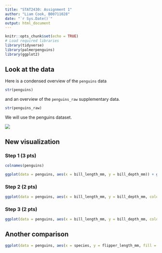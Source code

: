 ```yaml
---
title: "STAT2430: Assignment 1"
author: "Liam Cook, B00711028"
date: "`r Sys.Date()`"
output: html_document
---
```


<!--
[10 pts=3+2+2+2+1]

Do not change this. but run this cell before working
on this assignment.
-->

```r
knitr::opts_chunk$set(echo = TRUE)
# Load required libraries
library(tidyverse)
library(palmerpenguins)
library(ggplot2)
```


<!--

Instructions

For assignment 1, complete the following tasks

* Add your name and today's date up at the top of this file * Install the `palmerpenguins` package, unless you've already installed it, by clicking the yellow message at the top of the editing window, or using the Tools > Install packages... menu
* Familiarize yourself with the `penguins` dataset in the next section.
* Draw a plot and refine it twice using the methods from Lesson 5 Making your first plot as directed below
* Before knitting this file, make sure for each figure to:
-describe the figure you plan to show, 
-show your R code for the figure
-show the output of your R code
-say a sentence or 2 about each figure (interpretation)

Your report should 
-->

## Look at the data

Here is a condensed overview of the `penguins` data

```r
str(penguins)
```
and an overview of the `penguins_raw` supplementary data.

```r
str(penguins_raw)
```

We will use the penguins dataset.

<!--
Read the documentation by searching for palmerpenguins in the "Help" tab.
-->

![](penguinscompare.jpg)

## New visualization

### Step 1 (3 pts)

<!--

q1.1

Write a R code (1 line) that print the names of the columns of the penguins dataset. [0.5 pts]

-->


```r
colnames(penguins)
```


<!--

q1.2

Create a scatterplot of bill length (on the x axis) and bill depth (on the y axis).  Make the simplest plot you can, using just `ggplot`, `aes` and `geom_point`. [1.5 pts]

-->



```r
ggplot(data = penguins, aes(x = bill_length_mm, y = bill_depth_mm)) + geom_point()
```


<!--
q1.3

Write 1 sentence that describes what you see (or do not see)  in your plot [1 pt]

ANSWER: The points are distributed in clusters, which may represent different species of penguins.
-->


### Step 2 (2 pts)

<!--
q2.1

Refine your previous plot, adding colour or shape to indicate the species. Just do the minimal change. (2 pts)
-->


```r
ggplot(data = penguins, aes(x = bill_length_mm, y = bill_depth_mm, color = species)) + geom_point()
```


<!--

q2.2

The previous observation proved to be true, Gentoo shows a longer bill length but lesser depth, chinstrap is a happy medium, but Adelle shows a shorter bill with more depth.
-->


### Step 3 (2 pts)

<!--

q3.1

Refine your plot by adding informative and readable axis labels and a brief title for the plot.
-->


```r
ggplot(data = penguins, aes(x = bill_length_mm, y = bill_depth_mm, color = species)) + geom_point() + labs(title = "Bill Length vs Depth By Species", x = "Bill Length (mm)", y = "Bill Depth (mm)", color = "Species")
```


## Another comparison 

<!--

q4 (2 pts)

Make any additional plot of your choice to illustrate another aspect of the comparison of penguins morphologies across species 
-->


```r
ggplot(data = penguins, aes(x = species, y = flipper_length_mm, fill = species)) + geom_boxplot() + labs(title = "Flipper Length vs Species", x = "Species", y = "Flipper Length (mm)", fill = "Species")

```


<!--

q5 Knit and submit Rmd+pdf (1 pt)

Knit your work to pdf (click "knit" in the menu just at the top of the editing window).

If knitting does not work, spot the line with an error, fix the error in your Rmd file, then reknit. Iterate this procedure until until there are no errors and knitting finishes.

If knitting to pdf does not work, knit to html, load the html in your web browser and use the print function of your browser to print your html file 'as pdf'.

Once done, upload two files, (one after the other): your Rmd file and the knitted pdf.

DO NOT FORGET TO REPLACE your name and banner id in the header of this file, but do NOT mess up the header!

Pushing your report to github [Unmarked but do it!]

Stage, commit and push your final .Rmd and your .html file to your GitHub repository (as done in W2 task number 3- see instructions on Brightspace>Week 2).

-->

